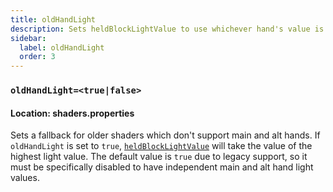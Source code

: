 ```yaml
---
title: oldHandLight
description: Sets heldBlockLightValue to use whichever hand's value is higher.
sidebar:
  label: oldHandLight
  order: 3
---
```


### `oldHandLight=<true|false>`

#### Location: shaders.properties

Sets a fallback for older shaders which don't support main and alt hands. If `oldHandLight` is set to `true`, [`heldBlockLightValue`](/reference/uniforms/general/heldblocklightvalue) will take the value of the highest light value. The default value is `true` due to legacy support, so it must be specifically disabled to have independent main and alt hand light values.